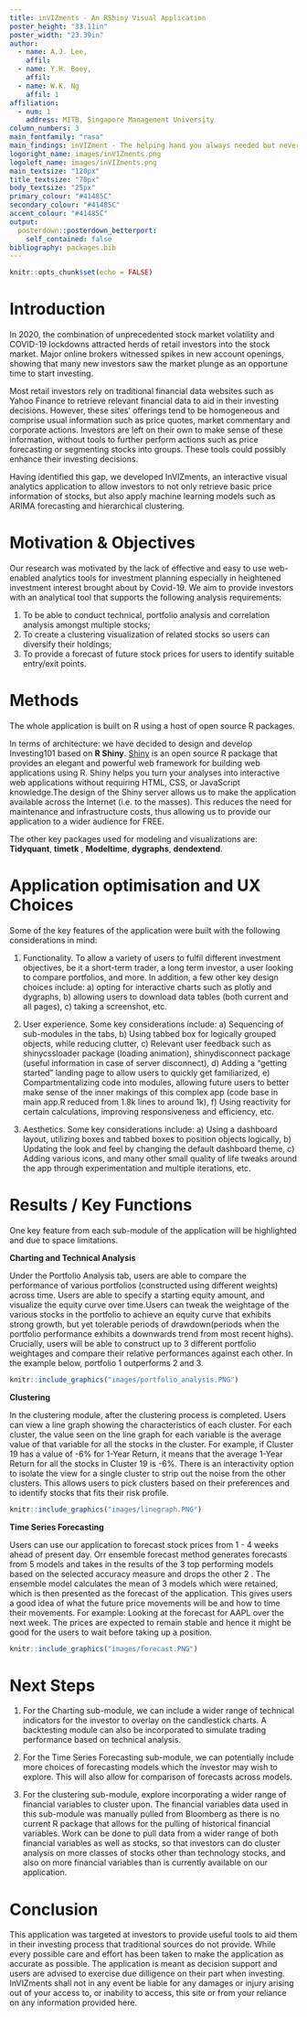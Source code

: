```yaml
---
title: inVIZments - An RShiny Visual Application
poster_height: "33.11in"
poster_width: "23.39in"
author:
  - name: A.J. Lee,
    affil: 
  - name: Y.H. Boey,
    affil: 
  - name: W.K. Ng
    affil: 1
affiliation:
  - num: 1
    address: MITB, Singapore Management University
column_numbers: 3
main_fontfamily: "rasa"
main_findings: inVIZment - The helping hand you always needed but never got
logoright_name: images/inVIZments.png
logoleft_name: images/inVIZments.png
main_textsize: "120px"
title_textsize: "70px"
body_textsize: "25px"
primary_colour: "#41485C"
secondary_colour: "#41485C"
accent_colour: "#41485C"
output: 
  posterdown::posterdown_betterport:
    self_contained: false
bibliography: packages.bib
---
```


```r
knitr::opts_chunk$set(echo = FALSE)
```

# Introduction

In 2020, the combination of unprecedented stock market volatility and COVID-19 lockdowns attracted herds of retail investors into the stock market. Major online brokers witnessed spikes in new account openings, showing that many new investors saw the market plunge as an opportune time to start investing.
  
  Most retail investors rely on traditional financial data websites such as Yahoo Finance to retrieve relevant financial data to aid in their investing decisions. However, these sites' offerings tend to be homogeneous and comprise usual information such as price quotes, market commentary and corporate actions. Investors are left on their own to make sense of these information, without tools to further perform actions such as price forecasting or segmenting stocks into groups. These tools could possibly enhance their investing decisions.
  
  Having identified this gap, we developed InVIZments, an interactive visual analytics application to allow investors to not only retrieve basic price information of stocks, but also apply machine learning models such as ARIMA forecasting and hierarchical clustering. 
  
# Motivation & Objectives
Our research was motivated by the lack of effective and easy to use web-enabled analytics tools for investment planning especially in heightened investment interest brought about by Covid-19. We aim to provide investors with an analytical tool that supports the following analysis requirements: 

1. To be able to conduct technical, portfolio analysis and correlation analysis amongst multiple stocks; 
2. To create a clustering visualization of related stocks so users can diversify their holdings; 
3. To provide a forecast of future stock prices for users to identify suitable entry/exit points.  
  
# Methods 

The whole application is built on R using a host of open source R packages. 

In terms of architecture: we have decided to design and develop Investing101 based on **R Shiny**. [Shiny](https://shiny.rstudio.com/articles/shiny-server.html) is an open source R package that provides an elegant and powerful web framework for building web applications using R. Shiny helps you turn your analyses into interactive web applications without requiring HTML, CSS, or JavaScript knowledge.The design of the Shiny server allows us to make the application available across the Internet (i.e. to the masses). This reduces the need for maintenance and infrastructure costs, thus allowing us to provide our application to a wider audience for FREE.

The other key packages used for modeling and visualizations are: **Tidyquant**, **timetk** , **Modeltime**, **dygraphs**, **dendextend**.

# Application optimisation and UX Choices

Some of the key features of the application were built with the following considerations in mind:

1. Functionality. To allow a variety of users to fulfil different investment objectives, be it a short-term trader, a long term investor, a user looking to compare portfolios, and more. In addition, a few other key design choices include: a) opting for interactive charts such as plotly and dygraphs, b) allowing users to download data tables (both current and all pages), c) taking a screenshot, etc.

2. User experience. Some key considerations include: a) Sequencing of sub-modules in the tabs, b) Using tabbed box for logically grouped objects, while reducing clutter, c) Relevant user feedback such as shinycssloader package (loading animation), shinydisconnect package (useful information in case of server disconnect), d) Adding a “getting started” landing page to allow users to quickly get familiarized, e) Compartmentalizing code into modules, allowing future users to better make sense of the inner makings of this complex app (code base in main app.R reduced from 1.8k lines to around 1k), f) Using reactivity for certain calculations, improving responsiveness and efficiency, etc.

3. Aesthetics. Some key considerations include: a) Using a dashboard layout, utilizing boxes and tabbed boxes to position objects logically, b) Updating the look and feel by changing the default dashboard theme, c) Adding various icons, and many other small quality of life tweaks around the app through experimentation and multiple iterations, etc.

# Results / Key Functions

One key feature from each sub-module of the application will be highlighted and due to space limitations.

**Charting and Technical Analysis**

Under the Portfolio Analysis tab, users are able to compare the performance of various portfolios (constructed using different weights) across time. Users are able to specify a starting equity amount, and visualize the equity curve over time.Users can tweak the weightage of the various stocks in the portfolio to achieve an equity curve that exhibits strong growth, but yet tolerable periods of drawdown(periods when the portfolio performance exhibits a downwards trend from most recent highs). Crucially, users will be able to construct up to 3 different portfolio weightages and compare their relative performances against each other. In the example below, portfolio 1 outperforms 2 and 3. 

```r
knitr::include_graphics("images/portfolio_analysis.PNG")
```

**Clustering**

In the clustering module, after the clustering process is completed. Users can view a line graph showing the characteristics of each cluster. For each cluster, the value seen on the line graph for each variable is the average value of that variable for all the stocks in the cluster. For example, if Cluster 19 has a value of -6% for 1-Year Return, it means that the average 1-Year Return for all the stocks in Cluster 19 is -6%. There is an interactivity option to isolate the view for a single cluster to strip out the noise from the other clusters. This allows users to pick clusters based on their preferences and to identify stocks that fits their risk profile.

```r
knitr::include_graphics("images/linegraph.PNG")
```

**Time Series Forecasting**

Users can use our application to forecast stock prices from 1 - 4 weeks ahead of present day. Orr ensemble forecast method generates forecasts from 5 models and takes in the results of the 3 top performing models based on the selected accuracy measure and drops the other 2 . The ensemble model calculates the mean of 3 models which were retained, which is then presented as the forecast of the application. This gives users a good idea of what the future price movements will be and how to time their movements. For example: Looking at the forecast for AAPL over the next week. The prices are expected to remain stable and hence it might be good for the users to wait before taking up a position. 

```r
knitr::include_graphics("images/forecast.PNG")
```

# Next Steps

1. For the Charting sub-module, we can include a wider range of technical indicators for the investor to overlay on the candlestick charts. A backtesting module can also be incorporated to simulate trading performance based on technical analysis.

2. For the Time Series Forecasting sub-module, we can potentially include more choices of forecasting models which the investor may wish to explore. This will also allow for comparison of forecasts across models.

3. For the clustering sub-module, explore incorporating a wider range of financial variables to cluster upon. The financial variables data used in this sub-module was manually pulled from Bloomberg as there is no current R package that allows for the pulling of historical financial variables. Work can be done to pull data from a wider range of both financial variables as well as stocks, so that investors can do cluster analysis on more classes of stocks other than technology stocks, and also on more financial variables than is currently available on our application.

# Conclusion

This application was targeted at investors to provide useful tools to aid them in their investing process that traditional sources do not provide. While every possible care and effort has been taken to make the application as accurate as possible. The application is meant as decision support and users are advised to exercise due dilligence on their part when investing. InVIZments shall not in any event be liable for any damages or injury arising out of your access to, or inability to access, this site or from your reliance on any information provided here. 
